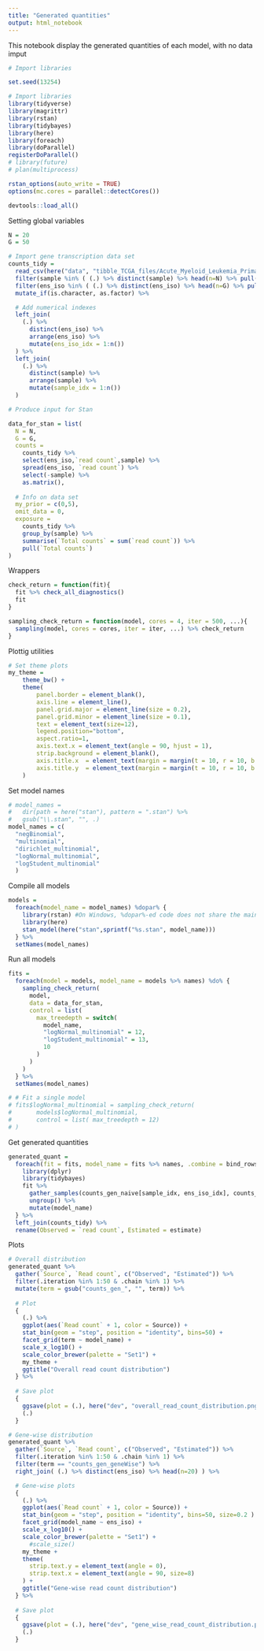 ```yaml
---
title: "Generated quantities"
output: html_notebook
---
```


This notebook display the generated quantities of each model, with no data imput

```r
# Import libraries

set.seed(13254)

# Import libraries
library(tidyverse)
library(magrittr)
library(rstan)
library(tidybayes)
library(here)
library(foreach)
library(doParallel)
registerDoParallel()
# library(future)
# plan(multiprocess)

rstan_options(auto_write = TRUE)
options(mc.cores = parallel::detectCores())

devtools::load_all()
```

Setting global variables

```r

N = 20 
G = 50 

# Import gene transcription data set
counts_tidy =
  read_csv(here("data", "tibble_TCGA_files/Acute_Myeloid_Leukemia_Primary_Blood_Derived_Cancer_-_Peripheral_Blood.csv")) %>%
  filter(sample %in% ( (.) %>% distinct(sample) %>% head(n=N) %>% pull(sample)) ) %>%
  filter(ens_iso %in% ( (.) %>% distinct(ens_iso) %>% head(n=G) %>% pull(ens_iso)) ) %>%
  mutate_if(is.character, as.factor) %>%

  # Add numerical indexes
  left_join(
    (.) %>% 
      distinct(ens_iso) %>% 
      arrange(ens_iso) %>% 
      mutate(ens_iso_idx = 1:n())
  ) %>%
  left_join(
    (.) %>% 
      distinct(sample) %>% 
      arrange(sample) %>% 
      mutate(sample_idx = 1:n())
  )

# Produce input for Stan

```

```r
data_for_stan = list(
  N = N, 
  G = G,
  counts =
    counts_tidy %>%
    select(ens_iso,`read count`,sample) %>%
    spread(ens_iso, `read count`) %>%
    select(-sample) %>%
    as.matrix(),
  
  # Info on data set
  my_prior = c(0,5),
  omit_data = 0,
  exposure = 
    counts_tidy %>% 
    group_by(sample) %>% 
    summarise(`Total counts` = sum(`read count`)) %>% 
    pull(`Total counts`)
)
```

Wrappers

```r

check_return = function(fit){
  fit %>% check_all_diagnostics()
  fit
}

sampling_check_return = function(model, cores = 4, iter = 500, ...){
  sampling(model, cores = cores, iter = iter, ...) %>% check_return
}

```

Plottig utilities

```r

# Set theme plots
my_theme = 	
	theme_bw() +
	theme(
		panel.border = element_blank(),
		axis.line = element_line(),
		panel.grid.major = element_line(size = 0.2),
		panel.grid.minor = element_line(size = 0.1),
		text = element_text(size=12),
		legend.position="bottom",
		aspect.ratio=1,
		axis.text.x = element_text(angle = 90, hjust = 1),
		strip.background = element_blank(),
		axis.title.x  = element_text(margin = margin(t = 10, r = 10, b = 10, l = 10)),
		axis.title.y  = element_text(margin = margin(t = 10, r = 10, b = 10, l = 10))
	)


```

Set model names

```r
# model_names = 
#   dir(path = here("stan"), pattern = ".stan") %>%
#   gsub("\\.stan", "", .)
model_names = c(
  "negBinomial", 
  "multinomial", 
  "dirichlet_multinomial", 
  "logNormal_multinomial", 
  "logStudent_multinomial"
  )

```

Compile all models

```r
models = 
  foreach(model_name = model_names) %dopar% {
    library(rstan) #On Windows, %dopar%-ed code does not share the main session
    library(here)
    stan_model(here("stan",sprintf("%s.stan", model_name)))
  } %>% 
  setNames(model_names)
```

Run all models

```r
fits = 
  foreach(model = models, model_name = models %>% names) %do% {
    sampling_check_return(
      model, 
      data = data_for_stan,
      control = list(
        max_treedepth = switch(
          model_name, 
          "logNormal_multinomial" = 12, 
          "logStudent_multinomial" = 13, 
          10
        ) 
      )
    )
  } %>% 
  setNames(model_names)

# # Fit a single model
# fits$logNormal_multinomial = sampling_check_return(
#       models$logNormal_multinomial, 
#       control = list( max_treedepth = 12)
# )
```


Get generated quantities

```r
generated_quant = 
  foreach(fit = fits, model_name = fits %>% names, .combine = bind_rows) %dopar% {
    library(dplyr)
    library(tidybayes)
    fit %>%
      gather_samples(counts_gen_naive[sample_idx, ens_iso_idx], counts_gen_geneWise[sample_idx, ens_iso_idx]) %>%
      ungroup() %>%
      mutate(model_name)
  } %>%
  left_join(counts_tidy) %>%
  rename(Observed = `read count`, Estimated = estimate)

```

Plots 

```r

# Overall distribution
generated_quant %>%
  gather(`Source`, `Read count`, c("Observed", "Estimated")) %>%
  filter(.iteration %in% 1:50 & .chain %in% 1) %>%
  mutate(term = gsub("counts_gen_", "", term)) %>%
  
  # Plot
  {
    (.) %>%
    ggplot(aes(`Read count` + 1, color = Source)) +
    stat_bin(geom = "step", position = "identity", bins=50) +
    facet_grid(term ~ model_name) +
    scale_x_log10() +
    scale_color_brewer(palette = "Set1") +
    my_theme +
    ggtitle("Overall read count distribution") 
  } %>%
  
  # Save plot
  {
    ggsave(plot = (.), here("dev", "overall_read_count_distribution.png"))
    (.)
  }

# Gene-wise distribution
generated_quant %>%
  gather(`Source`, `Read count`, c("Observed", "Estimated")) %>%
  filter(.iteration %in% 1:50 & .chain %in% 1) %>%
  filter(term == "counts_gen_geneWise") %>%
  right_join( (.) %>% distinct(ens_iso) %>% head(n=20) ) %>%

  # Gene-wise plots
  {
    (.) %>%
    ggplot(aes(`Read count` + 1, color = Source)) +
    stat_bin(geom = "step", position = "identity", bins=50, size=0.2 ) +
    facet_grid(model_name ~ ens_iso) +
    scale_x_log10() +
    scale_color_brewer(palette = "Set1") +
      #scale_size()
    my_theme +
    theme(
      strip.text.y = element_text(angle = 0),
      strip.text.x = element_text(angle = 90, size=8)
    ) +
    ggtitle("Gene-wise read count distribution") 
  } %>%
  
  # Save plot
  {
    ggsave(plot = (.), here("dev", "gene_wise_read_count_distribution.png"), width=29, height=21, units = "cm")
    (.)
  }
  

```


